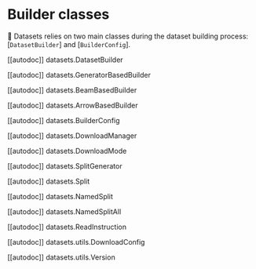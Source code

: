 # Builder classes

🤗 Datasets relies on two main classes during the dataset building process: [`DatasetBuilder`] and [`BuilderConfig`].

[[autodoc]] datasets.DatasetBuilder

[[autodoc]] datasets.GeneratorBasedBuilder

[[autodoc]] datasets.BeamBasedBuilder

[[autodoc]] datasets.ArrowBasedBuilder

[[autodoc]] datasets.BuilderConfig

[[autodoc]] datasets.DownloadManager

[[autodoc]] datasets.DownloadMode

[[autodoc]] datasets.SplitGenerator

[[autodoc]] datasets.Split

[[autodoc]] datasets.NamedSplit

[[autodoc]] datasets.NamedSplitAll

[[autodoc]] datasets.ReadInstruction

[[autodoc]] datasets.utils.DownloadConfig

[[autodoc]] datasets.utils.Version
